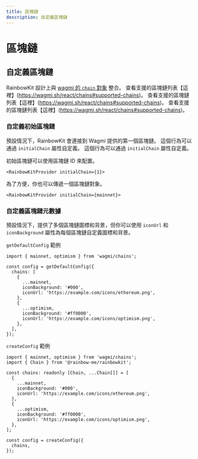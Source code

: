 ```yaml
---
title: 區塊鏈
description: 自定義區塊鏈
---
```


# 區塊鏈

## 自定義區塊鏈

RainbowKit 設計上與 [wagmi 的 `chain` 對象](https://wagmi.sh/react/chains) 整合。 查看支援的區塊鏈列表【這裡】(https://wagmi.sh/react/chains#supported-chains)。 查看支援的區塊鏈列表【這裡】(https://wagmi.sh/react/chains#supported-chains)。 查看支援的區塊鏈列表【這裡】(https://wagmi.sh/react/chains#supported-chains)。

### 自定義初始區塊鏈

預設情況下，RainbowKit 會連接到 Wagmi 提供的第一個區塊鏈。 這個行為可以通過 `initialChain` 屬性自定義。 這個行為可以通過 `initialChain` 屬性自定義。

初始區塊鏈可以使用區塊鏈 ID 來配置。

```tsx
<RainbowKitProvider initialChain={1}>
```

為了方便，你也可以傳遞一個區塊鏈對象。

```tsx
<RainbowKitProvider initialChain={mainnet}>
```

### 自定義區塊鏈元數據

預設情況下，提供了多個區塊鏈圖標和背景，但你可以使用 `iconUrl` 和 `iconBackground` 屬性為每個區塊鏈自定義圖標和背景。

`getDefaultConfig` 範例

```tsx
import { mainnet, optimism } from 'wagmi/chains';

const config = getDefaultConfig({
  chains: [
    {
      ...mainnet,
      iconBackground: '#000',
      iconUrl: 'https://example.com/icons/ethereum.png',
    },
    {
      ...optimism,
      iconBackground: '#ff0000',
      iconUrl: 'https://example.com/icons/optimism.png',
    },
  ],
});
```

`createConfig` 範例

```tsx
import { mainnet, optimism } from 'wagmi/chains';
import { Chain } from '@rainbow-me/rainbowkit';

const chains: readonly [Chain, ...Chain[]] = [
  {
    ...mainnet,
    iconBackground: '#000',
    iconUrl: 'https://example.com/icons/ethereum.png',
  },
  {
    ...optimism,
    iconBackground: '#ff0000',
    iconUrl: 'https://example.com/icons/optimism.png',
  },
];

const config = createConfig({
  chains,
});
```
